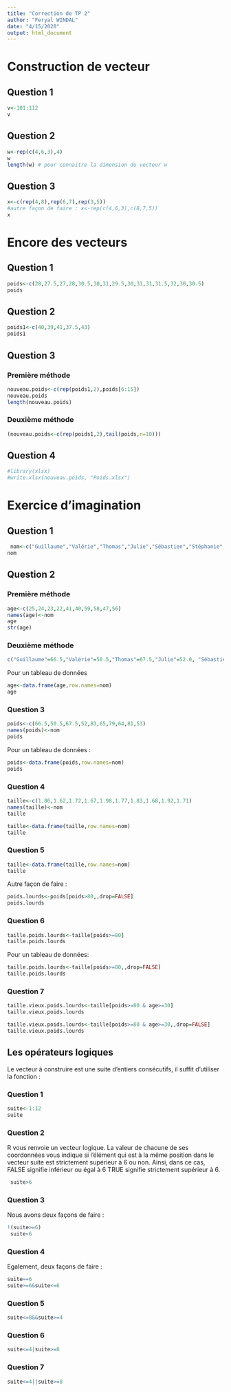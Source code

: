 ---
title: "Correction de TP 2"
author: "Feryal WINDAL"
date: "4/15/2020"
output: html_document
---
# Construction de vecteur 
## Question 1
```{r}
v<-101:112
v 
```
## Question 2
```{r}
w<-rep(c(4,6,3),4) 
w
length(w) # pour connaitre la dimension du vecteur w
```

## Question 3

```{r}
x<-c(rep(4,8),rep(6,7),rep(3,5)) 
#autre façon de faire : x<-rep(c(4,6,3),c(8,7,5))
x
```

# Encore des vecteurs 
## Question 1
```{r}
poids<-c(28,27.5,27,28,30.5,30,31,29.5,30,31,31,31.5,32,30,30.5) 
poids 
```

## Question 2
```{r}
poids1<-c(40,39,41,37.5,43)  
poids1 

```

## Question 3
### Première méthode
```{r}
nouveau.poids<-c(rep(poids1,2),poids[6:15])  
nouveau.poids 
length(nouveau.poids) 

```

### Deuxième méthode 
```{r}
(nouveau.poids<-c(rep(poids1,2),tail(poids,n=10))) 

```

## Question 4
```{r}
#library(xlsx)
#write.xlsx(nouveau.poids, "Poids.xlsx")
```

# Exercice d'imagination 
## Question 1
```{r}
 nom<-c("Guillaume","Valérie","Thomas","Julie","Sébastien","Stéphanie",  "Grégory","Ambre","Jean-Sébastien","Camille") 
nom

```
## Question 2
### Première méthode
```{r}
age<-c(25,24,23,22,41,40,59,58,47,56)  
names(age)<-nom 
age 
str(age)
```
### Deuxième méthode 
```{r}
c("Guillaume"=66.5,"Valérie"=50.5,"Thomas"=67.5,"Julie"=52.0, "Sébastien"=83.0,"Stéphanie"=65.0,"Grégory"=79.0,"Ambre"=64.0, "Jean-Sébastien"=81.0,"Camille"=53.0) 

```

Pour un tableau de données
```{r}
age<-data.frame(age,row.names=nom)  
age 
```

### Question 3
```{r}
poids<-c(66.5,50.5,67.5,52,83,65,79,64,81,53)  
names(poids)<-nom  
poids 
```

Pour un tableau de données :
```{r}
poids<-data.frame(poids,row.names=nom)  
poids 
```
### Question 4
```{r}
taille<-c(1.86,1.62,1.72,1.67,1.98,1.77,1.83,1.68,1.92,1.71)  
names(taille)<-nom  
taille 
```
```{r}
taille<-data.frame(taille,row.names=nom)  
taille 
```
### Question 5
```{r}
taille<-data.frame(taille,row.names=nom)
taille 
```

Autre façon de faire :
```{r}
poids.lourds<-poids[poids>80,,drop=FALSE] 
poids.lourds

```

### Question 6 
```{r}
taille.poids.lourds<-taille[poids>=80]  
taille.poids.lourds 
```
 Pour un tableau de données:
```{r}
taille.poids.lourds<-taille[poids>=80,,drop=FALSE]  
taille.poids.lourds 
```
 

### Question 7

```{r}
taille.vieux.poids.lourds<-taille[poids>=80 & age>=30]  
taille.vieux.poids.lourds 

```

```{r}
taille.vieux.poids.lourds<-taille[poids>=80 & age>=30,,drop=FALSE]  
taille.vieux.poids.lourds 
```


## Les opérateurs logiques
Le vecteur à construire est une suite d’entiers consécutifs, il suffit d’utiliser la fonction :

### Question 1               
```{r}
suite<-1:12  
suite 

```

### Question 2
R vous renvoie un vecteur logique. La valeur de chacune de ses coordonnées vous indique si  l’élément qui est à la même position dans le vecteur suite est strictement supérieur à 6 ou non.  Ainsi, dans ce cas, FALSE signifie inférieur ou égal à 6 TRUE signifie strictement supérieur à 6. 

```{r}
 suite>6 

```

### Question 3
Nous avons deux façons de faire : 
```{r}
!(suite>=6) 
 suite<6 
```


### Question 4
Egalement, deux façons de faire : 
```{r}
suite==6
suite>=6&suite<=6
```


### Question 5

```{r}
suite<=8&&suite>=4 

```

### Question 6
```{r}
suite<=4|suite>=8 
```

### Question 7
```{r}
suite<=4||suite>=8 
```

